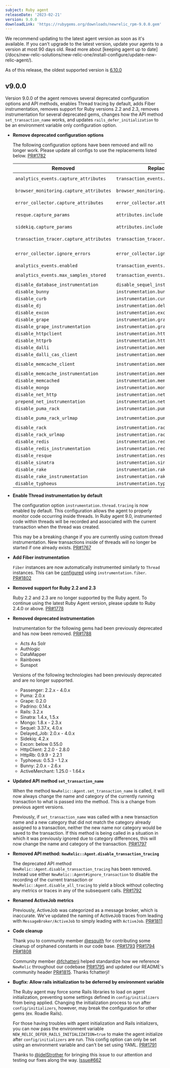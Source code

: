 ```yaml
---
subject: Ruby agent
releaseDate: '2023-02-21'
version: 9.0.0
downloadLink: 'https://rubygems.org/downloads/newrelic_rpm-9.0.0.gem'
---
```


<Callout variant="important">
We recommend updating to the latest agent version as soon as it's available. If you can't upgrade to the latest version, update your agents to a version at most 90 days old. Read more about [keeping agent up to date](/docs/new-relic-solutions/new-relic-one/install-configure/update-new-relic-agent/).

As of this release, the oldest supported version is [6.10.0](https://docs.newrelic.com/docs/release-notes/agent-release-notes/ruby-release-notes/ruby-agent-6100364/)
</Callout>

## v9.0.0

  Version 9.0.0 of the agent removes several deprecated configuration options and API methods, enables Thread tracing by default, adds Fiber instrumentation, removes support for Ruby versions 2.2 and 2.3, removes instrumentation for several deprecated gems, changes how the API method `set_transaction_name` works, and updates `rails_defer_initialization` to be an environment variable only configuration option.

- **Remove deprecated configuration options**

  The following configuration options have been removed and will no longer work. Please update all configs to use the replacements listed below. [PR#1782](https://github.com/newrelic/newrelic-ruby-agent/pull/1782)

  |  Removed                                  | Replacement                               | `newrelic.yml` example                                                              |
  | ----------------------------------------- | ----------------------------------------- | ----------------------------------------------------------------------------------- |
  | `analytics_events.capture_attributes`     | `transaction_events.attributes.enabled`   | `transaction_events.attributes.enabled: false`                                      |
  | `browser_monitoring.capture_attributes`   | `browser_monitoring.attributes.enabled`   | `browser_monitoring.attributes.enabled: false`                                      |
  | `error_collector.capture_attributes`      | `error_collector.attributes.enabled`      | `error_collector.attributes.enabled: false`                                         |
  | `resque.capture_params`                   | `attributes.include`                      | `attributes.include: ['job.resque.args.*']`                                         |
  | `sidekiq.capture_params`                  | `attributes.include`                      | `attributes.include: ['job.sidekiq.args.*']`                                        |
  | `transaction_tracer.capture_attributes`   | `transaction_tracer.attributes.enabled`   | `transaction_tracer.attributes.enabled: false`                                      |
  | `error_collector.ignore_errors`           | `error_collector.ignore_classes`          | `error_collector.ignore_classes: ['ActionController::RoutingError', 'CustomError']` |
  | `analytics_events.enabled`                | `transaction_events.enabled`              | `transaction_events.enabled: false`                                                 |
  | `analytics_events.max_samples_stored`     | `transaction_events.max_samples_stored`   | `transaction_events.max_samples_stored: 1200`                                       |
  | `disable_database_instrumentation`        | `disable_sequel_instrumentation`          | `disable_sequel_instrumentation: true`                                              |
  | `disable_bunny`                           | `instrumentation.bunny`                   | `instrumentation.bunny: disabled`                                                   |
  | `disable_curb`                            | `instrumentation.curb`                    | `instrumentation.curb: disabled`                                                    |
  | `disable_dj`                              | `instrumentation.delayed_job`             | `instrumentation.delayed_job: disabled`                                             |
  | `disable_excon`                           | `instrumentation.excon`                   | `instrumentation.excon: disabled`                                                   |
  | `disable_grape`                           | `instrumentation.grape`                   | `instrumentation.grape: disabled`                                                   |
  | `disable_grape_instrumentation`           | `instrumentation.grape`                   | `instrumentation.grape: disabled`                                                   |
  | `disable_httpclient`                      | `instrumentation.httpclient`              | `instrumentation.httpcient: disabled`                                               |
  | `disable_httprb`                          | `instrumentation.httprb`                  | `instrumentation.httprb: disabled`                                                  |
  | `disable_dalli`                           | `instrumentation.memcache`                | `instrumentation.memcache: disabled`                                                |
  | `disable_dalli_cas_client`                | `instrumentation.memcache`                | `instrumentation.memcache: disabled`                                                |
  | `disable_memcache_client`                 | `instrumentation.memcache-client`         | `instrumentation.memcache-client: disabled`                                         |
  | `disable_memcache_instrumentation`        | `instrumentation.memcache`                | `instrumentation.memcache: disabled`                                                |
  | `disable_memcached`                       | `instrumentation.memcached`               | `instrumentation.memcached: disabled`                                               |
  | `disable_mongo`                           | `instrumentation.mongo`                   | `instrumentation.mongo: disabled`                                                   |
  | `disable_net_http`                        | `instrumentation.net_http`                | `instrumentation.net_http: disabled`                                                |
  | `prepend_net_instrumentation`             | `instrumentation.net_http`                | `instrumentation.net_http: prepend`                                                 |
  | `disable_puma_rack`                       | `instrumentation.puma_rack`               | `instrumentation.puma_rack: disabled`                                               |
  | `disable_puma_rack_urlmap`                | `instrumentation.puma_rack_urlmap`        | `instrumentation.puma_rack_urlmap: disabled`                                        |
  | `disable_rack`                            | `instrumentation.rack`                    | `instrumentation.rack: disabled`                                                    |
  | `disable_rack_urlmap`                     | `instrumentation.rack_urlmap`             | `instrumentation.rack_urlmap: disabled`                                             |
  | `disable_redis`                           | `instrumentation.redis`                   | `instrumentation.redis: disabled`                                                   |
  | `disable_redis_instrumentation`           | `instrumentation.redis`                   | `instrumentation.redis: disabled`                                                   |
  | `disable_resque`                          | `instrumentation.resque`                  | `instrumentation.resque: disabled`                                                  |
  | `disable_sinatra`                         | `instrumentation.sinatra`                 | `instrumentation.sinatra: disabled`                                                 |
  | `disable_rake`                            | `instrumentation.rake`                    | `instrumentation.rake: disabled`                                                    |
  | `disable_rake_instrumentation`            | `instrumentation.rake`                    | `instrumentation.rake: disabled`                                                    |
  | `disable_typhoeus`                        | `instrumentation.typhoeus`                | `instrumentation.typhoeus: disabled`                                                |

- **Enable Thread instrumentation by default**

  The configuration option `instrumentation.thread.tracing` is now enabled by default. This configuration allows the agent to properly monitor code occurring inside threads. In Ruby agent 9.0, instrumented code within threads will be recorded and associated with the current transaction when the thread was created.

  This may be a breaking change if you are currently using custom thread instrumentation. New transactions inside of threads will no longer be started if one already exists. [PR#1767](https://github.com/newrelic/newrelic-ruby-agent/pull/1767)

- **Add Fiber instrumentation**

  `Fiber` instances are now automatically instrumented similarly to `Thread` instances. This can be [configured](https://docs.newrelic.com/docs/apm/agents/ruby-agent/configuration/ruby-agent-configuration/#instrumentation-fiber) using `instrumentation.fiber`. [PR#1802](https://github.com/newrelic/newrelic-ruby-agent/pull/1802)

- **Removed support for Ruby 2.2 and 2.3**

  Ruby 2.2 and 2.3 are no longer supported by the Ruby agent. To continue using the latest Ruby Agent version, please update to Ruby 2.4.0 or above. [PR#1778](https://github.com/newrelic/newrelic-ruby-agent/pull/1778)

- **Removed deprecated instrumentation**

  Instrumentation for the following gems had been previously deprecated and has now been removed. [PR#1788](https://github.com/newrelic/newrelic-ruby-agent/pull/1788)
    - Acts As Solr
    - Authlogic
    - DataMapper
    - Rainbows
    - Sunspot

  Versions of the following technologies had been previously deprecated and are no longer supported.

    - Passenger: 2.2.x - 4.0.x
    - Puma: 2.0.x
    - Grape: 0.2.0
    - Padrino: 0.14.x
    - Rails: 3.2.x
    - Sinatra: 1.4.x, 1.5.x
    - Mongo: 1.8.x - 2.3.x
    - Sequel: 3.37.x, 4.0.x
    - Delayed_Job: 2.0.x - 4.0.x
    - Sidekiq: 4.2.x
    - Excon: below 0.55.0
    - HttpClient: 2.2.0 - 2.8.0
    - HttpRb: 0.9.9 - 2.2.1
    - Typhoeus: 0.5.3 - 1.2.x
    - Bunny: 2.0.x - 2.6.x 
    - ActiveMerchant: 1.25.0 - 1.64.x 

- **Updated API method `set_transaction_name`**

  When the method `NewRelic::Agent.set_transaction_name` is called, it will now always change the name and category of the currently running transaction to what is passed into the method. This is a change from previous agent versions.

  Previously, if `set_transaction_name` was called with a new transaction name and a new category that did not match the category already assigned to a transaction, neither the new name nor category would be saved to the transaction. If this method is being called in a situation in which it was previously ignored due to category differences, this will now change the name and category of the transaction. [PR#1797](https://github.com/newrelic/newrelic-ruby-agent/pull/1797)

- **Removed API method: `NewRelic::Agent.disable_transaction_tracing`**

  The deprecated API method `NewRelic::Agent.disable_transaction_tracing` has been removed. Instead use either `NewRelic::Agent#ignore_transaction` to disable the recording of the current transaction or `NewRelic::Agent.disable_all_tracing` to yield a block without collecting any metrics or traces in any of the subsequent calls. [PR#1792](https://github.com/newrelic/newrelic-ruby-agent/pull/1792)

- **Renamed ActiveJob metrics**

  Previously, ActiveJob was categorized as a message broker, which is inaccurate. We've updated the naming of ActiveJob traces from leading with `MessageBroker/ActiveJob` to simply leading with `ActiveJob`. [PR#1811](https://github.com/newrelic/newrelic-ruby-agent/pull/1811)

- **Code cleanup**

  Thank you to community member [@esquith](https://github.com/esquith) for contributing some cleanup of orphaned constants in our code base. [PR#1793](https://github.com/newrelic/newrelic-ruby-agent/pull/1793) [PR#1794](https://github.com/newrelic/newrelic-ruby-agent/pull/1794) [PR#1808](https://github.com/newrelic/newrelic-ruby-agent/pull/1808)

  Community member [@fchatterji](https://github.com/fchatterji) helped standardize how we reference `NewRelic` throughout our codebase [PR#1795](https://github.com/newrelic/newrelic-ruby-agent/pull/1795) and updated our README's community header [PR#1815](https://github.com/newrelic/newrelic-ruby-agent/pull/1815). Thanks fchatterji!

- **Bugfix: Allow rails initialization to be deferred by environment variable**

  The Ruby agent may force some Rails libraries to load on agent initialization, preventing some settings defined in `config/initializers` from being applied. Changing the initialization process to run after `config/initializers`, however, may break the configuration for other gems (ex. Roadie Rails).

  For those having troubles with agent initialization and Rails initializers, you can now pass the environment variable `NEW_RELIC_DEFER_RAILS_INITIALIZATION=true` to make the agent initialize after `config/initializers` are run. This config option can only be set using an environment variable and can't be set using YAML. [PR#1791](https://github.com/newrelic/newrelic-ruby-agent/pull/1791)

  Thanks to [@jdelStrother](https://github.com/jdelStrother) for bringing this issue to our attention and testing our fixes along the way. [Issue#662](https://github.com/newrelic/newrelic-ruby-agent/issues/662)
